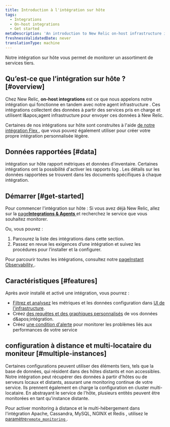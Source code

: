 ```yaml
---
title: Introduction à l'intégration sur hôte
tags:
  - Integrations
  - On-host integrations
  - Get started
metaDescription: 'An introduction to New Relic on-host infrastructure integrations, which instrument and report data from various third-party services.'
freshnessValidatedDate: never
translationType: machine
---
```


Notre intégration sur hôte vous permet de monitorer un assortiment de services tiers.

## Qu’est-ce que l’intégration sur hôte ? [#overview]

Chez New Relic, <DNT>**on-host integrations**</DNT> est ce que nous appelons notre intégration qui fonctionne en tandem avec notre agent infrastructure . Ces intégrations collectent des données à partir des services pris en charge et utilisent l&amp;apos;agent infrastructure pour envoyer ces données à New Relic.

Certaines de nos intégrations sur hôte sont construites à l'aide [de notre intégration Flex ](/docs/infrastructure/host-integrations/host-integrations-list/flex-integration-tool-build-your-own-integration), que vous pouvez également utiliser pour créer votre propre intégration personnalisée légère.

## Données rapportées [#data]

intégration sur hôte rapport métriques et données d'inventaire. Certaines intégrations ont la possibilité d'activer les rapports log . Les détails sur les données rapportées se trouvent dans les documents spécifiques à chaque intégration.

## Démarrer [#get-started]

Pour commencer l'intégration sur hôte : Si vous avez déjà New Relic, allez sur la [page<DNT>**Integrations &amp; Agents**</DNT> ](https://one.newrelic.com/marketplace)et recherchez le service que vous souhaitez monitorer.

Ou, vous pouvez :

1. Parcourez la liste des intégrations dans cette section.
2. Passez en revue les exigences d’une intégration et suivez les procédures pour l’installer et la configurer.

Pour parcourir toutes les intégrations, consultez notre [pageInstant Observability ](https://newrelic.com/instant-observability).

## Caractéristiques [#features]

Après avoir installé et activé une intégration, vous pourrez :

* [Filtrez et analysez](/docs/infrastructure/integrations/find-use-infrastructure-integration-data) les métriques et les données configuration dans [UI de l'infrastructure](/docs/infrastructure/new-relic-infrastructure/getting-started/introduction-new-relic-infrastructure).
* Créez [des requêtes et des graphiques personnalisés](/docs/using-new-relic/data/understand-data/query-new-relic-data) de vos données d&amp;apos;intégration.
* Créez [une condition d'alerte](/docs/alerts/new-relic-alerts/getting-started/alerts-glossary#alert-condition) pour monitorer les problèmes liés aux performances de votre service

## configuration à distance et multi-locataire du moniteur [#multiple-instances]

Certaines configurations peuvent utiliser des éléments tiers, tels que la base de données, qui résident dans des hôtes distants et non accessibles. Notre intégration peut récupérer des données à partir d'hôtes ou de serveurs locaux et distants, assurant une monitoring continue de votre service. Ils prennent également en charge la configuration en cluster multi-locataire. En abstrayant le service de l'hôte, plusieurs entités peuvent être monitorées en tant qu'instance distante.

Pour activer monitoring à distance et le multi-hébergement dans l'intégration Apache, Cassandra, MySQL, NGINX et Redis , utilisez le [paramètre`remote_monitoring` ](/docs/infrastructure/host-integrations/understand-use-data/remote-monitoring-host-integrations).